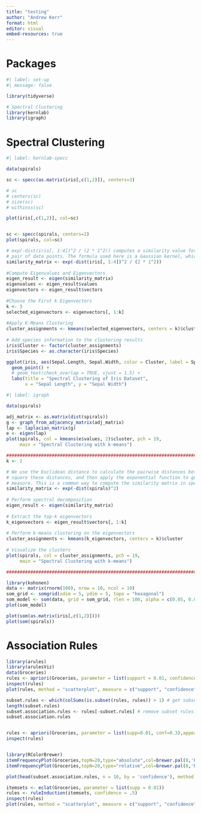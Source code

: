 ```yaml
---
title: "testing"
author: "Andrew Kerr"
format: html
editor: visual
embed-resources: true
---
```


# Packages
```r
#| label: set-up
#| message: false

library(tidyverse)

# Spectral Clustering
library(kernlab) 
library(igraph)
```

# Spectral Clustering
```r
#| label: kernlab-specc

data(spirals)

sc <- specc(as.matrix(iris[,c(1,2)]), centers=3)

# sc
# centers(sc)
# size(sc)
# withinss(sc)

plot(iris[,c(1,2)], col=sc)


sc <- specc(spirals, centers=2)
plot(spirals, col=sc)
```
```r
# exp(-dist(iris[, 1:4])^2 / (2 * 1^2)) computes a similarity value for each 
# pair of data points. The formula used here is a Gaussian kernel, which maps distances into similarity scores.
similarity_matrix <- exp(-dist(iris[, 1:4])^2 / (2 * 1^2))
 
#Compute Eigenvalues and Eigenvectors
eigen_result <- eigen(similarity_matrix)
eigenvalues <- eigen_result$values
eigenvectors <- eigen_result$vectors
 
#Choose the First k Eigenvectors
k <- 3 
selected_eigenvectors <- eigenvectors[, 1:k]
 
#Apply K-Means Clustering
cluster_assignments <- kmeans(selected_eigenvectors, centers = k)$cluster
 
# Add species information to the clustering results
iris$Cluster <- factor(cluster_assignments)
iris$Species <- as.character(iris$Species)

ggplot(iris, aes(Sepal.Length, Sepal.Width, color = Cluster, label = Species)) +
  geom_point() +
  # geom_text(check_overlap = TRUE, vjust = 1.5) +
  labs(title = "Spectral Clustering of Iris Dataset",
       x = "Sepal Length", y = "Sepal Width")
```


```r
#| label: igraph

data(spirals)

adj_matrix <- as.matrix(dist(spirals))
g <- graph_from_adjacency_matrix(adj_matrix)
lap <- laplacian_matrix(g)
e <- eigen(lap)
plot(spirals, col = kmeans(e$values, 2)$cluster, pch = 19, 
     main = "Spectral Clustering with k-means")

################################################################################
k <- 2

# We use the Euclidean distance to calculate the pairwise distances between data points, 
# square these distances, and then apply the exponential function to get a similarity 
# measure. This is a common way to compute the similarity matrix in spectral clustering.
similarity_matrix <- exp(-dist(spirals)^2)
 
# Perform spectral decomposition
eigen_result <- eigen(similarity_matrix)
 
# Extract the top-k eigenvectors
k_eigenvectors <- eigen_result$vectors[, 1:k]
 
# Perform k-means clustering on the eigenvectors
cluster_assignments <- kmeans(k_eigenvectors, centers = k)$cluster
 
# Visualize the clusters
plot(spirals, col = cluster_assignments, pch = 19, 
     main = "Spectral Clustering with k-means")

################################################################################
```

```r
library(kohonen)
data <- matrix(rnorm(100), nrow = 10, ncol = 10)
som_grid <- somgrid(xdim = 5, ydim = 5, topo = "hexagonal")
som_model <- som(data, grid = som_grid, rlen = 100, alpha = c(0.05, 0.01))
plot(som_model)

plot(som(as.matrix(iris[,c(1,2)])))
plot(som(spirals))
```

# Association Rules
```r
library(arules)
library(arulesViz)
data(Groceries)
rules <- apriori(Groceries, parameter = list(support = 0.01, confidence = 0.3, minlen = 1))
inspect(rules)
plot(rules, method = "scatterplot", measure = c("support", "confidence"))

subset.rules <- which(colSums(is.subset(rules, rules)) > 1) # get subset rules in vector
length(subset.rules)
subset.association.rules <- rules[-subset.rules] # remove subset rules.
subset.association.rules


rules <- apriori(Groceries, parameter = list(supp=0.01, conf=0.3),appearance = list(lhs = c("yogurt")))
inspect(rules)


library(RColorBrewer)
itemFrequencyPlot(Groceries,topN=20,type="absolute",col=brewer.pal(8,'Pastel2'), main="Absolute Item Frequency Plot")
itemFrequencyPlot(Groceries,topN=20,type="relative",col=brewer.pal(8,'Pastel2'),main="Relative Item Frequency Plot")

plot(head(subset.association.rules, n = 10, by = 'confidence'), method = 'graph')
```

```r
itemsets <- eclat(Groceries, parameter = list(supp = 0.01))
rules <- ruleInduction(itemsets, confidence = .5)
inspect(rules)
plot(rules, method = "scatterplot", measure = c("support", "confidence"))
```



